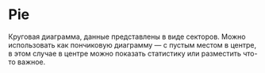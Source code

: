 
# Pie

<RemadeInfo
  commponentName="Pie"
  apiUrl="https://g2plot.antv.vision/en/docs/api/plots/pie"
/>

Круговая диаграмма, данные представлены в виде секторов. Можно использовать как пончиковую диаграмму — с пустым местом в центре, в этом случае в центре можно показать статистику
или разместить что-то важное.

<PieExample />
